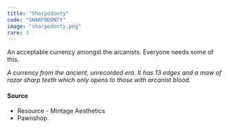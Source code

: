 ```yaml
---
title: "Sharpodonty"
code: "SHARPODONTY"
image: "sharpodonty.png"
rare: 3
---
```


An acceptable currency amongst the arcanists. Everyone needs some of this.

_A currency from the ancient, unrecorded era. It has 13 edges and a maw of razor sharp teeth which only opens to those with arcanist blood._

#### Source

- Resource - Mintage Aesthetics 
- Pawnshop
